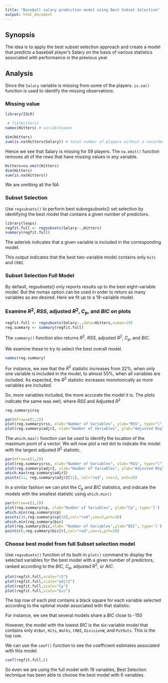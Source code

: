 ```yaml
---
title: "Baseball salary prediction model using Best Subset Selection"
output: html_document
---
```


## Synopsis

The idea is to apply the best subset selection approach and create a model that predicts a baseball player's Salary on the basis of various statistics associated with performance in the previous year.

## Analysis

Since the `Salary` variable is missing from some of the players. `is.na()` function is used to identify the missing observations.

### Missing value

```r
library(ISLR)

 # fix(Hitters)
names(Hitters) # variablenames 

dim(Hitters)
sum(is.na(Hitters$Salary)) # total number of players without a recorded salary
```

Hence we see that Salary is missing for 59 players. The `na.omit()` function removes all of the rows that have missing values in any variable.

```r
Hitters=na.omit(Hitters)
dim(Hitters)
sum(is.na(Hitters))
```

We are omitting all the NA

### Subset Selection 

Use `regsubsets()` to perform best subregsubsets() set selection by identifying the best model that contains a given number of predictors.


```r
library(leaps)
regfit.full <- regsubsets(Salary~.,Hitters)
summary(regfit.full)
```

The asterisk indicates that a given variable is included in the corresponding model.

This output indicates that the best two-variable model contains only `Hits` and `CRBI`. 


### Subset Selection Full Model

By default, regsubsets() only reports results up to the best eight-variable model. But the nvmax option can be used in order to return as many variables as are desired. Here we fit up to a 19-variable model.


### Examine $R^2$, $RSS$, adjusted $R^2$, $C_p$, and $BIC$ on plots


```r
regfit.full <- regsubsets(Salary~.,data=Hitters,nvmax=19)
reg.summary <- summary(regfit.full)
```

The `summary()` function also returns $R^2$, $RSS$, adjusted $R^2$, $C_p$, and $BIC$.

We examine these to try to select the best overall model. 

```r
names(reg.summary)
```

For instance, we see that the $R^2$ statistic increases from 32%, when only one variable is included in the model, to almost 55%, when all variables are included. As expected, the $R^2$ statistic increases monotonically as more variables are included.

So, more variables included, the more accurate the model it is. The plots indicate the same was well, where $RSS$ and Adjusted $R^2$ 

```r
reg.summary$rsq
```

```r
par(mfrow=c(1,2))
plot(reg.summary$rss, xlab="Number of Variables", ylab="RSS", type="l")
plot(reg.summary$adjr2, xlab="Number of Variables", ylab="Adjusted RSq", type="l")
```

The `which.max()` function can be used to identify the location of the maximum point of a vector. We will now plot a red dot to indicate the model with the largest adjusted $R^2$ statistic.

```r
par(mfrow=c(1,2))
plot(reg.summary$rss, xlab="Number of Variables", ylab="RSS", type="l")
plot(reg.summary$adjr2, xlab="Number of Variables", ylab="Adjusted RSq", type="l")
which.max(reg.summary$adjr2)
points(11, reg.summary$adjr2[11], col="red", cex=2, pch=20)
```


In a similar fashion we can plot the $C_p$ and $BIC$ statistics, and indicate the models with the smallest statistic using `which.min()`

```r
par(mfrow=c(1,2))
plot(reg.summary$cp, xlab="Number of Variables", ylab="Cp", type='l')
which.min(reg.summary$cp)
points(10,reg.summary$cp[10],col="red",cex=2,pch=20)
which.min(reg.summary$bic)
plot(reg.summary$bic,xlab= "Number of Variables",ylab="BIC", type='l')
points(6,reg.summary$bic[6],col="red",cex=2,pch=20)
```

### Choose best model from full Subset selection model

Use `regsubsets()` function of its built-in `plot()` command to display the selected variables for the best model with a given number of predictors, ranked according to the $BIC$, $C_p$, adjusted $R^2$, or $AIC$. 

```r
plot(regfit.full,scale="r2")
plot(regfit.full,scale="adjr2")
plot(regfit.full,scale="Cp")
plot(regfit.full,scale="bic")
```

The top row of each plot contains a black square for each variable selected according to the optimal model associated with that statistic.

For instance, we see that several models share a $BIC$ close to -150

However, the model with the lowest $BIC$ is the six-variable model that contains only `AtBat`, `Hits`, `Walks`, `CRBI`, `DivisionW`, and `PutOuts`. This is the top row.

We can use the `coef()` function to see the coefficient estimates associated with this model.


```r
coef(regfit.full,6)
```

So even we are using the full model with 19 variables, Best Selection technique has been able to choose the best model with 6 variables.